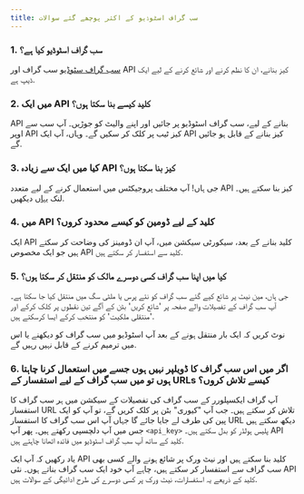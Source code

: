 ```yaml
---
title: سب گراف اسٹوڈیو کے اکثر پوچھے گئے سوالات
---
```


### 1. سب گراف اسٹوڈیو کیا ہے؟

[سب گراف سٹوڈیو](https://thegraph.com/studio/) سب گراف اور API کیز بنانے، ان کا نظم کرنے اور شائع کرنے کے لیے ایک ڈیپ ہے.

### 2. میں ایک API کلید کیسے بنا سکتا ہوں؟

API بنانے کے لیے، سب گراف اسٹوڈیو پر جائیں اور اپنے والیٹ کو جوڑیں۔ آپ سب سے اوپر API کیز ٹیب پر کلک کر سکیں گے۔ وہاں، آپ ایک API کیز بنانے کے قابل ہو جائیں گے.

### 3. کیا میں ایک سے زیادہ API کیز بنا سکتا ہوں؟

جی ہاں! آپ مختلف پروجیکٹس میں استعمال کرنے کے لیے متعدد API کیز بنا سکتے ہیں۔ لنک [یہاں](https://thegraph.com/studio/apikeys/) دیکھیں.

### 4. میں API کلید کے لیے ڈومین کو کیسے محدود کروں؟

ایک API کلید بنانے کے بعد، سیکورٹی سیکشن میں، آپ ان ڈومینز کی وضاحت کر سکتے ہیں جو ایک مخصوص API کلید سے استفسار کر سکتے ہیں.

### 5. کیا میں اپنا سب گراف کسی دوسرے مالک کو منتقل کر سکتا ہوں؟

جی ہاں، مین نیٹ پر شائع کیے گئے سب گراف کو نئے پرس یا ملٹی سگ میں منتقل کیا جا سکتا ہے۔ آپ سب گراف کے تفصیلات والے صفحہ پر 'شائع کریں' بٹن کے آگے تین نقطوں پر کلک کرکے اور 'منتقلی ملکیت' کو منتخب کرکے ایسا کرسکتے ہیں.

نوٹ کریں کہ ایک بار منتقل ہونے کے بعد آپ اسٹوڈیو میں سب گراف کو دیکھنے یا اس میں ترمیم کرنے کے قابل نہیں رہیں گے.

### 6. اگر میں اس سب گراف کا ڈویلپر نہیں ہوں جسے میں استعمال کرنا چاہتا ہوں تو میں سب گراف کے لیے استفسار کے URLs کیسے تلاش کروں؟

آپ گراف ایکسپلورر کے سب گراف کی تفصیلات کے سیکشن میں ہر سب گراف کا استفسار URL تلاش کر سکتے ہیں۔ جب آپ "کیوری" بٹن پر کلک کریں گے، تو آپ کو ایک پین کی طرف لے جایا جائے گا جہاں آپ اس سب گراف کا استفسار URL دیکھ سکتے ہیں جس میں آپ دلچسپی رکھتے ہیں۔ پھر آپ `<api_key>` پلیس ہولڈر کو بدل سکتے ہیں۔ API کلید کے ساتھ آپ سب گراف اسٹوڈیو میں فائدہ اٹھانا چاہتے ہیں.

یاد رکھیں کہ آپ ایک API کلید بنا سکتے ہیں اور نیٹ ورک پر شائع ہونے والے کسی بھی سب گراف سے استفسار کر سکتے ہیں، چاہے آپ خود ایک سب گراف بناتے ہوں۔ نئی API کلید کے ذریعے یہ استفسارات، نیٹ ورک پر کسی دوسرے کی طرح ادائیگی کے سوالات ہیں.
